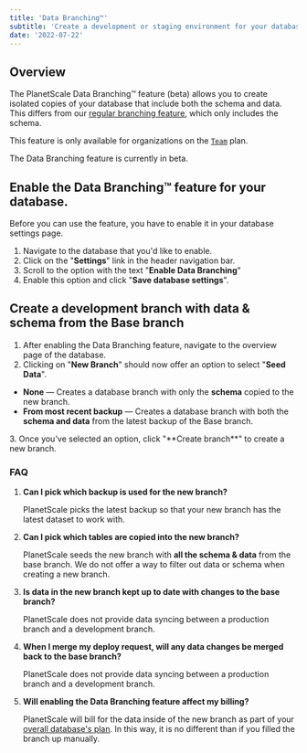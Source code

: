 ```yaml
---
title: 'Data Branching™'
subtitle: 'Create a development or staging environment for your database pre-seeded with data and schema'
date: '2022-07-22'
---
```



## Overview

The PlanetScale Data Branching&trade; feature (beta) allows you to create isolated copies of your database that include both the schema and data. This differs from our [regular branching feature](/docs/concepts/branching), which only includes the schema.

This feature is only available for organizations on the [`Team`](https://planetscale.com/pricing) plan.

<InfoBlock type='note'>
  The Data Branching feature is currently in beta.
</InfoBlock>

## Enable the Data Branching&trade; feature for your database.
Before you can use the feature, you have to enable it in your database settings page.

1. Navigate to the database that you'd like to enable.
2. Click on the "**Settings**" link in the header navigation bar.
3. Scroll to the option with the text "**Enable Data Branching**"
4. Enable this option and click "**Save database settings**".


<VideoBlock src='/docs/img/docs/enable-data-branching.mp4' />


## Create a development branch with data & schema from the Base branch
1. After enabling the Data Branching feature, navigate to the overview page of the database.
2. Clicking on "**New Branch**" should now offer an option to select "**Seed Data**".
- **None** &mdash; Creates a database branch with only the **schema** copied to the new branch.
- **From most recent backup** &mdash; Creates a database branch with both the **schema and data** from the latest backup of the Base branch.

<ImageBlock alt='PlanetScale dashboard new branch dialog with seed option' src={branch} />
3. Once you've selected an option, click "**Create branch**" to create a new branch.

<VideoBlock src='/docs/img/docs/create-new-data-branch.mp4' />



### FAQ

1. **Can I pick which backup is used for the new branch?**

   PlanetScale picks the latest backup so that your new branch has the latest dataset to work with.

2. **Can I pick which tables are copied into the new branch?**

   PlanetScale seeds the new branch with **all the schema & data** from the base branch.
   We do not offer a way to filter out data or schema when creating a new branch.

3. **Is data in the new branch kept up to date with changes to the base branch?**

   PlanetScale does not provide data syncing between a production branch and a development branch.

4. **When I merge my deploy request, will any data changes be merged back to the base branch?**

   PlanetScale does not provide data syncing between a production branch and a development branch.

5. **Will enabling the Data Branching feature affect my billing?**

   PlanetScale will bill for the data inside of the new branch as part of your [overall database's plan](/docs/concepts/billing#planet-scale-plans). In this way, it is no different than if you filled the branch up manually.
